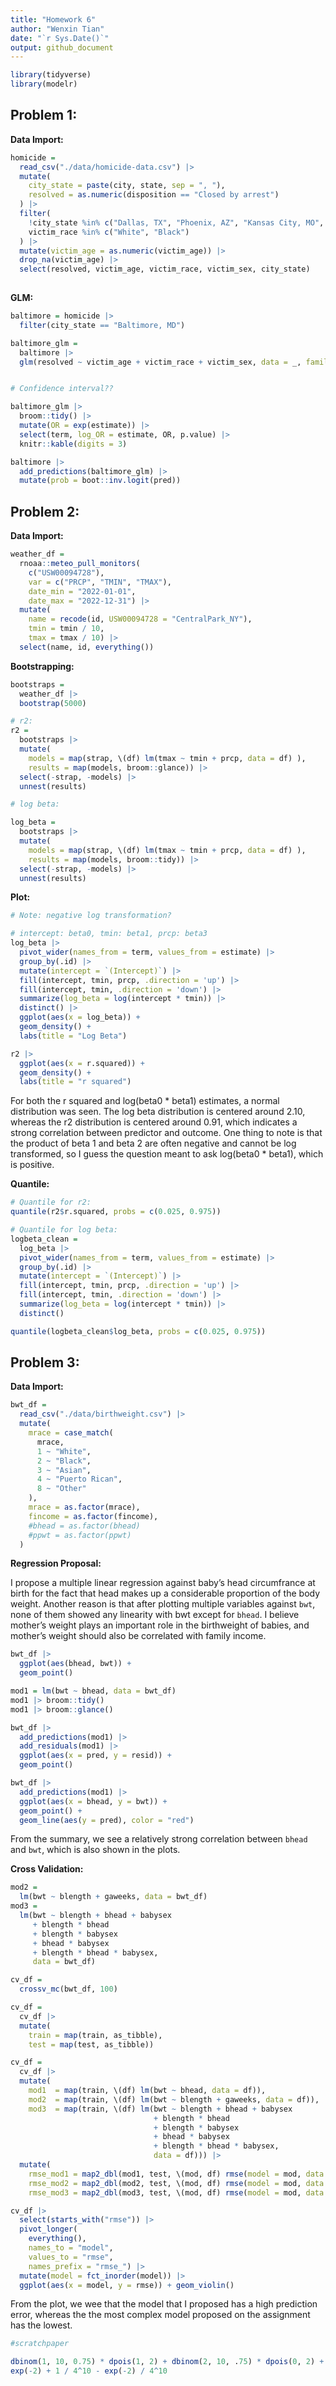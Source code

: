 ```yaml
---
title: "Homework 6"
author: "Wenxin Tian"
date: "`r Sys.Date()`"
output: github_document
---
```


```r
library(tidyverse)
library(modelr)
```

## Problem 1:

__Data Import:__

```r
homicide =
  read_csv("./data/homicide-data.csv") |>
  mutate(
    city_state = paste(city, state, sep = ", "),
    resolved = as.numeric(disposition == "Closed by arrest")
  ) |>
  filter(
    !city_state %in% c("Dallas, TX", "Phoenix, AZ", "Kansas City, MO", "Tulsa, AL"),
    victim_race %in% c("White", "Black")
  ) |>
  mutate(victim_age = as.numeric(victim_age)) |>
  drop_na(victim_age) |>
  select(resolved, victim_age, victim_race, victim_sex, city_state)
  
```

__GLM:__

```r
baltimore = homicide |>
  filter(city_state == "Baltimore, MD")

baltimore_glm = 
  baltimore |>
  glm(resolved ~ victim_age + victim_race + victim_sex, data = _, family = binomial())


# Confidence interval??

baltimore_glm |>
  broom::tidy() |> 
  mutate(OR = exp(estimate)) |>
  select(term, log_OR = estimate, OR, p.value) |> 
  knitr::kable(digits = 3)

baltimore |>
  add_predictions(baltimore_glm) |>
  mutate(prob = boot::inv.logit(pred))
```

## Problem 2:

__Data Import:__

```r
weather_df = 
  rnoaa::meteo_pull_monitors(
    c("USW00094728"),
    var = c("PRCP", "TMIN", "TMAX"), 
    date_min = "2022-01-01",
    date_max = "2022-12-31") |>
  mutate(
    name = recode(id, USW00094728 = "CentralPark_NY"),
    tmin = tmin / 10,
    tmax = tmax / 10) |>
  select(name, id, everything())
```

__Bootstrapping:__

```r
bootstraps =
  weather_df |>
  bootstrap(5000) 

# r2:
r2 =
  bootstraps |>
  mutate(
    models = map(strap, \(df) lm(tmax ~ tmin + prcp, data = df) ),
    results = map(models, broom::glance)) |> 
  select(-strap, -models) |> 
  unnest(results)

# log beta:

log_beta =
  bootstraps |>
  mutate(
    models = map(strap, \(df) lm(tmax ~ tmin + prcp, data = df) ),
    results = map(models, broom::tidy)) |> 
  select(-strap, -models) |> 
  unnest(results)
```

__Plot:__

```r
# Note: negative log transformation?

# intercept: beta0, tmin: beta1, prcp: beta3
log_beta |>
  pivot_wider(names_from = term, values_from = estimate) |>
  group_by(.id) |>
  mutate(intercept = `(Intercept)`) |>
  fill(intercept, tmin, prcp, .direction = 'up') |>
  fill(intercept, tmin, .direction = 'down') |>
  summarize(log_beta = log(intercept * tmin)) |>
  distinct() |>
  ggplot(aes(x = log_beta)) +
  geom_density() +
  labs(title = "Log Beta")

r2 |>
  ggplot(aes(x = r.squared)) +
  geom_density() +
  labs(title = "r squared")
```

For both the r squared and log(beta0 * beta1) estimates, a normal distribution was seen. The log beta distribution is centered around 2.10, whereas the r2 distribution is centered around 0.91, which indicates a strong correlation between predictor and outcome. One thing to note is that the product of beta 1 and beta 2 are often negative and cannot be log transformed, so I guess the question meant to ask log(beta0 * beta1), which is positive. 

__Quantile:__

```r
# Quantile for r2:
quantile(r2$r.squared, probs = c(0.025, 0.975))

# Quantile for log beta:
logbeta_clean = 
  log_beta |>
  pivot_wider(names_from = term, values_from = estimate) |>
  group_by(.id) |>
  mutate(intercept = `(Intercept)`) |>
  fill(intercept, tmin, prcp, .direction = 'up') |>
  fill(intercept, tmin, .direction = 'down') |>
  summarize(log_beta = log(intercept * tmin)) |>
  distinct()

quantile(logbeta_clean$log_beta, probs = c(0.025, 0.975))
```

## Problem 3:

__Data Import:__

```r
bwt_df =
  read_csv("./data/birthweight.csv") |>
  mutate(
    mrace = case_match(
      mrace,
      1 ~ "White",
      2 ~ "Black",
      3 ~ "Asian",
      4 ~ "Puerto Rican",
      8 ~ "Other"
    ),
    mrace = as.factor(mrace),
    fincome = as.factor(fincome),
    #bhead = as.factor(bhead)
    #ppwt = as.factor(ppwt)
  )
```

__Regression Proposal:__

I propose a multiple linear regression against baby's head circumfrance at birth for the fact that head makes up a considerable proportion of the body weight. Another reason is that after plotting multiple variables against `bwt`, none of them showed any linearity with bwt except for `bhead`. I believe mother's weight plays an important role in the birthweight of babies, and mother's weight should also be correlated with family income.

```r
bwt_df |>
  ggplot(aes(bhead, bwt)) +
  geom_point()

mod1 = lm(bwt ~ bhead, data = bwt_df)
mod1 |> broom::tidy()
mod1 |> broom::glance()

bwt_df |>
  add_predictions(mod1) |>
  add_residuals(mod1) |>
  ggplot(aes(x = pred, y = resid)) +
  geom_point()

bwt_df |>
  add_predictions(mod1) |>
  ggplot(aes(x = bhead, y = bwt)) +
  geom_point() +
  geom_line(aes(y = pred), color = "red") 
```

From the summary, we see a relatively strong correlation between `bhead` and `bwt`, which is also shown in the plots.

__Cross Validation:__

```r
mod2 = 
  lm(bwt ~ blength + gaweeks, data = bwt_df)
mod3 =
  lm(bwt ~ blength + bhead + babysex
     + blength * bhead 
     + blength * babysex 
     + bhead * babysex
     + blength * bhead * babysex,
     data = bwt_df)

cv_df = 
  crossv_mc(bwt_df, 100) 

cv_df =
  cv_df |> 
  mutate(
    train = map(train, as_tibble),
    test = map(test, as_tibble))

cv_df = 
  cv_df |> 
  mutate(
    mod1  = map(train, \(df) lm(bwt ~ bhead, data = df)),
    mod2  = map(train, \(df) lm(bwt ~ blength + gaweeks, data = df)),
    mod3  = map(train, \(df) lm(bwt ~ blength + bhead + babysex
                                + blength * bhead 
                                + blength * babysex 
                                + bhead * babysex
                                + blength * bhead * babysex,
                                data = df))) |> 
  mutate(
    rmse_mod1 = map2_dbl(mod1, test, \(mod, df) rmse(model = mod, data = df)),
    rmse_mod2 = map2_dbl(mod2, test, \(mod, df) rmse(model = mod, data = df)),
    rmse_mod3 = map2_dbl(mod3, test, \(mod, df) rmse(model = mod, data = df)))

cv_df |> 
  select(starts_with("rmse")) |> 
  pivot_longer(
    everything(),
    names_to = "model", 
    values_to = "rmse",
    names_prefix = "rmse_") |> 
  mutate(model = fct_inorder(model)) |> 
  ggplot(aes(x = model, y = rmse)) + geom_violin()
```

From the plot, we wee that the model that I proposed has a high prediction error, whereas the the most complex model proposed on the assignment has the lowest. 
```r
#scratchpaper

dbinom(1, 10, 0.75) * dpois(1, 2) + dbinom(2, 10, .75) * dpois(0, 2) + dbinom(0, 10, .75) * dpois(2, 2)
exp(-2) + 1 / 4^10 - exp(-2) / 4^10
```


